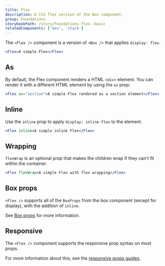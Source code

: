 ```yaml
---
title: Flex
description: A CSS flex version of the Box component.
group: Foundations
storybookPath: /story/foundations-flex--basic
relatedComponents: ['box', 'stack']
---
```


The `<Flex />` component is a version of `<Box />` that applies `display: flex`.

```jsx live
<Flex>A simple Flex</Flex>
```

## As

By default, the Flex component renders a HTML `<div>` element. You can render it with a different HTML element by using the `as` prop:

```jsx live
<Flex as="section">A simple Flex rendered as a section element</Flex>
```

## Inline

Use the `inline` prop to apply `display: inline-flex` to the element.

```jsx live
<Flex inline>A simple inline Flex</Flex>
```

## Wrapping

`flexWrap` is an optional prop that makes the children wrap if they can't fit within the container.

```jsx live
<Flex flexWrap>A simple Flex with flex wrapping</Flex>
```

## Box props

`<Flex />` supports all of the `BoxProps` from the box component (except for display), with the addition of `inline`.

See [Box props](/components/box/code) for more information.

## Responsive

The `<Flex />` component supports the responsive prop syntax on most props.

For more information about this, see the [responsive props guides](/guides/responsive-props).
